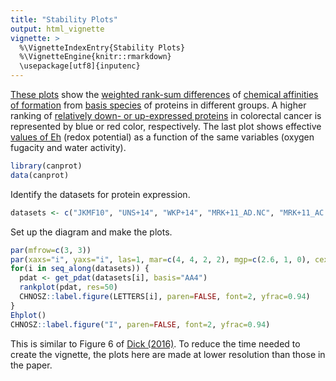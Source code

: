 ```yaml
---
title: "Stability Plots"
output: html_vignette
vignette: >
  %\VignetteIndexEntry{Stability Plots}
  %\VignetteEngine{knitr::rmarkdown}
  \usepackage[utf8]{inputenc}
---
```


[These plots](../html/rankplot.html) show the [weighted rank-sum differences](../html/rankdiff.html) of [chemical affinities of formation](../../CHNOSZ/html/affinity.html) from [basis species](../../CHNOSZ/html/basis.html) of proteins in different groups.
A higher ranking of [relatively down- or up-expressed proteins](data_sources.html) in colorectal cancer is represented by blue or red color, respectively.
The last plot shows effective [values of Eh](../html/Ehplot.html) (redox potential) as a function of the same variables (oxygen fugacity and water activity).

```r
library(canprot)
data(canprot)
```

Identify the datasets for protein expression.

```r
datasets <- c("JKMF10", "UNS+14", "WKP+14", "MRK+11_AD.NC", "MRK+11_AC.AD", "MRK+11_AC.NC", "JCF+11", "KWA+14")
```

Set up the diagram and make the plots.

```r
par(mfrow=c(3, 3))
par(xaxs="i", yaxs="i", las=1, mar=c(4, 4, 2, 2), mgp=c(2.6, 1, 0), cex=1)
for(i in seq_along(datasets)) {
  pdat <- get_pdat(datasets[i], basis="AA4")
  rankplot(pdat, res=50)
  CHNOSZ::label.figure(LETTERS[i], paren=FALSE, font=2, yfrac=0.94)
}
Ehplot()
CHNOSZ::label.figure("I", paren=FALSE, font=2, yfrac=0.94)
```

This is similar to Figure 6 of [Dick (2016)](http://doi.org/10.7717/peerj.2238).
To reduce the time needed to create the vignette, the plots here are made at lower resolution than those in the paper.
